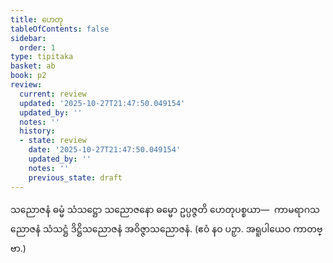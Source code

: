```yaml
---
title: ဟေတု
tableOfContents: false
sidebar:
  order: 1
type: tipitaka
basket: ab
book: p2
review:
  current: review
  updated: '2025-10-27T21:47:50.049154'
  updated_by: ''
  notes: ''
  history:
  - state: review
    date: '2025-10-27T21:47:50.049154'
    updated_by: ''
    notes: ''
    previous_state: draft
---
```



<ReviewStatus review={frontmatter.review} showDetails={true} />

<HypothesisAnnotation frontmatter={frontmatter} />

<DynamicBreadcrumb />

<Division number="14" book="p2" e="ch" v="38" p="89">

<Paragraph number="1355" book="p2">
သညောဇနံ ဓမ္မံ သံသဋ္ဌော သညောဇနော ဓမ္မော ဥပ္ပဇ္ဇတိ ဟေတုပစ္စယာ—  ကာမရာဂသညောဇနံ သံသဋ္ဌံ ဒိဋ္ဌိသညောဇနံ အဝိဇ္ဇာသညောဇနံ. (ဧဝံ နဝ ပဉှာ. အရူပါယေဝ ကာတဗ္ဗာ.)
</Paragraph>
</Division>